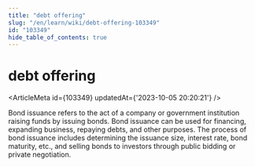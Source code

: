 ```yaml
---
title: "debt offering"
slug: "/en/learn/wiki/debt-offering-103349"
id: "103349"
hide_table_of_contents: true
---
```



# debt offering

<ArticleMeta id={103349} updatedAt={'2023-10-05 20:20:21'} />
<div className='border-solid border-b border-t-0 my-4 border-[var(--ifm-color-gray-300)]' />

Bond issuance refers to the act of a company or government institution raising funds by issuing bonds. Bond issuance can be used for financing, expanding business, repaying debts, and other purposes. The process of bond issuance includes determining the issuance size, interest rate, bond maturity, etc., and selling bonds to investors through public bidding or private negotiation.
